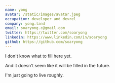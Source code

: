 ```yaml
---
name: yong
avatar: /static/images/avatar.jpeg
occupation: developer and devrel
company: yong.land
email: soaryong.c@gmail.com
twitter: https://twitter.com/soaryong
linkedin: https://www.linkedin.com/in/soaryong
github: https://github.com/soaryong
---
```


I don't know what to fill here yet.

And it doesn't seem like it will be filled in the future.

I'm just going to live roughly.

